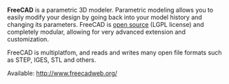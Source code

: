 '''FreeCAD''' is a parametric 3D modeler. Parametric modeling allows you to easily modify your design by going back into your model history and changing its parameters. FreeCAD is [[open source]] (LGPL license) and completely modular, allowing for very advanced extension and customization.

FreeCAD is multiplatfom, and reads and writes many open file formats such as STEP, IGES, STL and others.


Available: http://www.freecadweb.org/

{{stub}}
